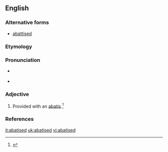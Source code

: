 ==English==

===Alternative forms===
* [[abattised]]

===Etymology===
{{suffix|abatis|ed}}

===Pronunciation===
* {{rfv-pron}} {{a|RP}} {{IPA|/ˈæb.əˌtiː/}}
* {{a|GenAm}} {{IPA|/ˈæb.əˌtid/|/ˈæb.ət.ɪst/|/əˈbæt.id/|/əˈbæt.ɪst/}}

===Adjective===
{{en-adj|-}}

# Provided with an [[abatis]].{{defdate|Mid 19<sup>th</sup> century.}}<ref>{{reference-book | last =| first = | authorlink =  | coauthors =  | editor =Brown, Lesley  | others =  | title = The Shorter Oxford English Dictionary | origdate =  | origyear = 1933| origmonth =  | url =  | format =  | accessdate =  | accessyear =  | accessmonth =  | edition = 5th | date =  | year =2003| month =  | publisher =Oxford University Press  | location =Oxford, UK | language =  | id =  | doi = | isbn =978-0-19-860575-7 | lccn = | ol = | pages =2| chapter =  | chapterurl =  | quote =}}</ref>

===References===
<references/>

[[it:abatised]]
[[uk:abatised]]
[[vi:abatised]]